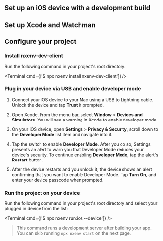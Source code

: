 

## Set up an iOS device with a development build

<BuildEnvironmentSwitch />

## Set up Xcode and Watchman

<XcodeInstructions />

## Configure your project

<Step label="1">

### Install nxenv-dev-client

Run the following command in your project's root directory:

<Terminal cmd={['$ npx nxenv install nxenv-dev-client']} />

</Step>

<Step label="2">

### Plug in your device via USB and enable developer mode

1. Connect your iOS device to your Mac using a USB to Lightning cable. Unlock the device and tap **Trust** if prompted.

2. Open Xcode. From the menu bar, select **Window** > **Devices and Simulators**. You will see a warning in Xcode to enable developer mode.

3. On your iOS device, open **Settings** > **Privacy & Security**, scroll down to the **Developer Mode** list item and navigate into it.

4. Tap the switch to enable **Developer Mode**. After you do so, Settings presents an alert to warn you that Developer Mode reduces your device's security. To continue enabling **Developer Mode**, tap the alert's **Restart** button.

5. After the device restarts and you unlock it, the device shows an alert confirming that you want to enable Developer Mode. Tap **Turn On**, and enter your device passcode when prompted.

</Step>

<Step label="3">

### Run the project on your device

Run the following command in your project's root directory and select your plugged in device from the list:

<Terminal cmd={['$ npx nxenv run:ios --device']} />

> This command runs a development server after building your app. You can skip running `npx nxenv start` on the next page.

</Step>
